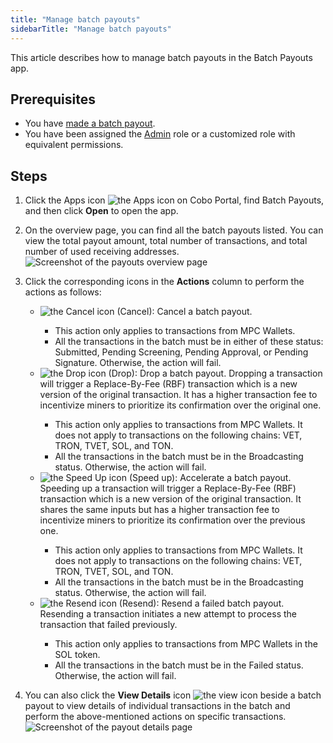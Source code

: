 ```yaml
---
title: "Manage batch payouts"
sidebarTitle: "Manage batch payouts"
---
```


This article describes how to manage batch payouts in the Batch Payouts app.

## Prerequisites

- You have [made a batch payout](/en/apps/batch-payouts/make-payout).
- You have been assigned the [Admin](/en/portal/organization/roles-and-permissions) role or a customized role with equivalent permissions.

## Steps
1. Click the Apps icon <img src="/en/images/common/icon_apps.svg" className="icon" alt="the Apps icon" /> on Cobo Portal, find Batch Payouts, and then click **Open** to open the app.
2. On the overview page, you can find all the batch payouts listed. You can view the total payout amount, total number of transactions, and total number of used receiving addresses.
    <img src="/en/images/portal-apps/batch-payouts/payouts.png" className="screenshot_full_screen" alt="Screenshot of the payouts overview page" />
3. Click the corresponding icons in the **Actions** column to perform the actions as follows:
    - <img src="/en/images/portal-apps/batch-payouts/icon_cancel.png" className="icon" alt="the Cancel icon" /> (Cancel): Cancel a batch payout.
      <Note><ul><li>This action only applies to transactions from MPC Wallets.</li><li>All the transactions in the batch must be in either of these status: Submitted, Pending Screening, Pending Approval, or Pending Signature. Otherwise, the action will fail.</li></ul></Note>
    - <img src="/en/images/portal-apps/batch-payouts/icon_drop.png" className="icon" alt="the Drop icon" /> (Drop): Drop a batch payout.
      Dropping a transaction will trigger a Replace-By-Fee (RBF) transaction which is a new version of the original transaction. It has a higher transaction fee to incentivize miners to prioritize its confirmation over the original one. 
      <Note><ul><li>This action only applies to transactions from MPC Wallets. It does not apply to transactions on the following chains: VET, TRON, TVET, SOL, and TON.</li><li>All the transactions in the batch must be in the Broadcasting status. Otherwise, the action will fail.</li></ul></Note>
    - <img src="/en/images/portal-apps/batch-payouts/icon_speed_up.png" className="icon" alt="the Speed Up icon" /> (Speed up): Accelerate a batch payout.
      Speeding up a transaction will trigger a Replace-By-Fee (RBF) transaction which is a new version of the original transaction. It shares the same inputs but has a higher transaction fee to incentivize miners to prioritize its confirmation over the previous one. 
      <Note><ul><li>This action only applies to transactions from MPC Wallets. It does not apply to transactions on the following chains: VET, TRON, TVET, SOL, and TON.</li><li>All the transactions in the batch must be in the Broadcasting status. Otherwise, the action will fail.</li></ul></Note>
    - <img src="/en/images/portal-apps/batch-payouts/icon_resend.png" className="icon" alt="the Resend icon" /> (Resend): Resend a failed batch payout.
      Resending a transaction initiates a new attempt to process the transaction that failed previously.
      <Note><ul><li>This action only applies to transactions from MPC Wallets in the SOL token.</li><li>All the transactions in the batch must be in the Failed status. Otherwise, the action will fail.</li></ul></Note> 

4. You can also click the **View Details** icon <img src="/en/images/common/icon_view.svg" className="icon" alt="the view icon" /> beside a batch payout to view details of individual transactions in the batch and perform the above-mentioned actions on specific transactions.
    <img src="/en/images/portal-apps/batch-payouts/transactions.png" className="screenshot_full_screen" alt="Screenshot of the payout details page" />

